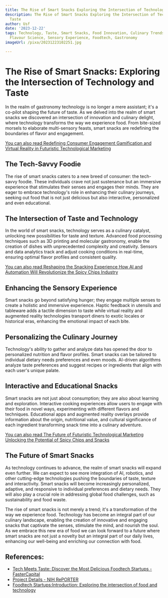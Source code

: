 ```yaml
---
title: The Rise of Smart Snacks Exploring the Intersection of Technology and Taste
description: The Rise of Smart Snacks Exploring the Intersection of Technology and
  Taste
author: Usf
date: '2023-12-22'
tags: Technology, Taste, Smart Snacks, Food Innovation, Culinary Trends, Digital Transformation,
  Flavour Science, Sensory Experience, Foodtech, Gastronomy
imageUrl: /pixa/20231223102251.jpg

---
```

# The Rise of Smart Snacks: Exploring the Intersection of Technology and Taste

In the realm of gastronomy technology is no longer  a mere assistant; it's a co-pilot shaping the future of taste. As we delved into the realm of smart snacks we discovered an  intersection of innovation and culinary delight, where technology transforms the way we experience food. From  bite-sized morsels  to elaborate multi-sensory feasts, smart snacks are redefining the boundaries of flavor and engagement.

[You can also read Redefining Consumer Engagement Gamification and Virtual Reality in Futuristic Technological  Marketing](Redefining%20Consumer%20Engagement%20Gamification%20and%20Virtual%20Reality%20in%20Futuristic%20Technological%20Marketing)


## The Tech-Savvy Foodie

The rise of smart snacks caters to  a new breed of consumer: the tech-savvy foodie. These individuals crave not just sustenance but an immersive experience that stimulates their senses and engages their  minds. They are eager to embrace technology's role in enhancing their culinary journeys, seeking out food that is not just delicious but also  interactive, personalized and even educational.

## The Intersection of Taste and Technology

In the world of smart snacks, technology serves as a culinary catalyst, unlocking new possibilities for taste and  texture. Advanced food processing techniques such as 3D  printing and molecular gastronomy, enable the creation of dishes with unprecedented complexity and creativity. Sensors and data  analytics  track and adjust cooking  conditions  in real-time, ensuring optimal flavor profiles and consistent quality.

[You  can also read Reshaping the Snacking  Experience How AI and Automation Will Revolutionize the Spicy Chips Industry](Reshaping%20the%20Snacking%20Experience%20How%20AI%20and%20Automation%20Will%20Revolutionize%20the%20Spicy%20Chips%20Industry)


## Enhancing the Sensory Experience

Smart snacks go beyond satisfying hunger; they engage multiple senses to create a  holistic and immersive experience. Haptic feedback in utensils and tableware adds a tactile  dimension  to  taste while virtual reality and augmented reality technologies transport diners to exotic locales or historical eras, enhancing the emotional impact of each bite.

## Personalizing  the Culinary Journey

Technology's ability to gather and analyze data has opened the door to personalized nutrition and flavor profiles. Smart snacks can be tailored to individual dietary needs preferences and even moods. AI-driven  algorithms analyze taste preferences and suggest  recipes  or ingredients that align with each user's unique palate.

## Interactive and  Educational Snacks

Smart snacks  are not just  about consumption; they are also about learning and exploration. Interactive  cooking experiences  allow users to engage  with their  food in novel ways, experimenting with different flavors and techniques. Educational apps and augmented reality overlays provide information about the origin, nutritional value, and cultural significance of each ingredient  transforming  snack time into a culinary adventure.

[You can also read The Future  of Futuristic Technological Marketing Unlocking the Potential of Spicy Chips and Snacks](The%20Future%20of%20Futuristic%20Technological%20Marketing%20Unlocking%20the%20Potential%20of%20Spicy%20Chips%20and%20Snacks)


## The Future of Smart  Snacks

As technology continues to advance, the realm of smart snacks will expand even further. We  can expect to see more integration  of AI, robotics, and other cutting-edge technologies pushing the boundaries of taste, texture  and  interactivity. Smart  snacks  will become increasingly  personalized, adaptive, and responsive to individual preferences and dietary needs. They will also play a  crucial role in addressing global food challenges, such  as sustainability and food waste.

The rise of  smart snacks is not merely a trend; it's a transformation  of the way we experience food. Technology has become an integral part of our culinary  landscape, enabling the creation of innovative and engaging  snacks  that captivate the senses, stimulate the mind, and nourish the  soul. As we  embrace this new era  of food we can look forward to a  future where smart snacks are not just a novelty but an  integral part  of our daily lives, enhancing our  well-being and enriching our connection  with food.

## References:
- [Tech Meets Taste: Discover the Most Delicious Foodtech Startups - FasterCapital](https://fastercapital.com/content/Tech-Meets-Taste--Discover-the-Most-Delicious-Foodtech-Startups.html)
- [Project Details - NIH RePORTER](https://reporter.nih.gov/project-details/9206496)
- [Foodtech Startups:Introduction: Exploring the intersection of food and technology](https://fastercapital.com/startup-topic/Foodtech-Startups-Introduction--Exploring-the-intersection-of-food-and-technology.html)

